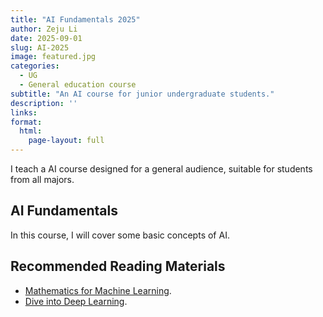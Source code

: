 ```yaml
---
title: "AI Fundamentals 2025"
author: Zeju Li
date: 2025-09-01
slug: AI-2025
image: featured.jpg
categories:
  - UG
  - General education course
subtitle: "An AI course for junior undergraduate students."
description: ''
links:
format:
  html:
    page-layout: full
---
```


I teach a AI course designed for a general audience, suitable for students from all majors.

## AI Fundamentals

In this course, I will cover some basic concepts of AI.

## Recommended Reading Materials

- [Mathematics for Machine Learning](https://mml-book.github.io/).
- [Dive into Deep Learning](https://d2l.ai/).
